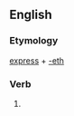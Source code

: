==English==

===Etymology===
[[express]] + [[-eth]]

===Verb===
{{infl|en|verb form}}

# {{archaic third-person singular of|express}}